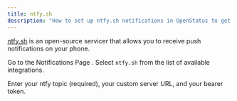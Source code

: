 ```yaml
---
title: ntfy.sh
description: "How to set up ntfy.sh notifications in OpenStatus to get alerts when your synthetic check fail"
---
```


[ntfy.sh](https://ntfy.sh/) is an open-source servicer that allows you to receive push notifications on your phone.




Go to the Notifications Page . Select `ntfy.sh` from the list of available integrations.

Enter your ntfy topic (required), your custom server URL, and your bearer token.